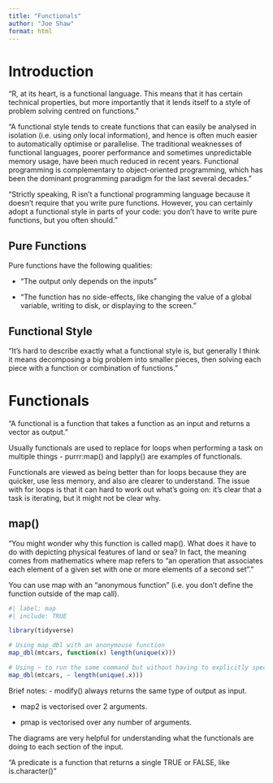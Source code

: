 ```yaml
---
title: "Functionals"
author: "Joe Shaw"
format: html
---
```


# Introduction

"R, at its heart, is a functional language. This means that it has certain technical properties, but more importantly that it lends itself to a style of problem solving centred on functions."

"A functional style tends to create functions that can easily be analysed in isolation (i.e. using only local information), and hence is often much easier to automatically optimise or parallelise. The traditional weaknesses of functional languages, poorer performance and sometimes unpredictable memory usage, have been much reduced in recent years. Functional programming is complementary to object-oriented programming, which has been the dominant programming paradigm for the last several decades."

"Strictly speaking, R isn’t a functional programming language because it doesn’t require that you write pure functions. However, you can certainly adopt a functional style in parts of your code: you don’t have to write pure functions, but you often should."

## Pure Functions

Pure functions have the following qualities:

- "The output only depends on the inputs"

- "The function has no side-effects, like changing the value of a global variable, writing to disk, or displaying to the screen."

## Functional Style

"It’s hard to describe exactly what a functional style is, but generally I think it means decomposing a big problem into smaller pieces, then solving each piece with a function or combination of functions."

# Functionals

"A functional is a function that takes a function as an input and returns a vector as output."

Usually functionals are used to replace for loops when performing a task on multiple things - purrr:map() and lapply() are examples of functionals.

Functionals are viewed as being better than for loops because they are quicker, use less memory, and also are clearer to understand. The issue with for loops is that it can hard to work out what's going on: it's clear that a task is iterating, but it might not be clear why.

## map()

"You might wonder why this function is called map(). What does it have to do with depicting physical features of land or sea? In fact, the meaning comes from mathematics where map refers to “an operation that associates each element of a given set with one or more elements of a second set”."

You can use map with an "anonymous function" (i.e. you don't define the function outside of the map call).

```r
#| label: map
#| include: TRUE

library(tidyverse)

# Using map_dbl with an anonymouse function
map_dbl(mtcars, function(x) length(unique(x)))

# Using ~ to run the same command but without having to explicitly specify that you are defining a function
map_dbl(mtcars, ~ length(unique(.x)))

```

Brief notes:
 - modify() always returns the same type of output as input. 
 
 - map2 is vectorised over 2 arguments.
 
 - pmap is vectorised over any number of arguments.

The diagrams are very helpful for understanding what the functionals are doing to each section of the input.

"A predicate is a function that returns a single TRUE or FALSE, like is.character()"
